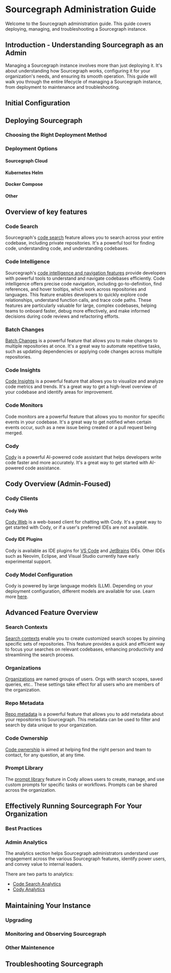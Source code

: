 # Sourcegraph Administration Guide

Welcome to the Sourcegraph administration guide. This guide covers deploying, managing, and troubleshooting a Sourcegraph instance.

## Introduction - Understanding Sourcegraph as an Admin

Managing a Sourcegraph instance involves more than just deploying it. It's about understanding how Sourcegraph works, configuring it for your organization's needs, and ensuring its smooth operation. This guide will walk you through the entire lifecycle of managing a Sourcegraph instance, from deployment to maintenance and troubleshooting.

## Initial Configuration

<!-- Link to Jon's Guide . -->

## Deploying Sourcegraph

### Choosing the Right Deployment Method


<!-- Andrew's section. -->

### Deployment Options

#### Sourcegraph Cloud


#### Kubernetes Helm


#### Docker Compose


#### Other

## Overview of key features

### Code Search

Sourcegraph's [code search](../code-search/index.md) feature allows you to search across your entire codebase, including private repositories. It's a powerful tool for finding code, understanding code, and understanding codebases.

### Code Intelligence

Sourcegraph's [code intelligence and navigation features](../code_navigation/index.md) provide developers with powerful tools to understand and navigate codebases efficiently. Code intelligence offers precise code navigation, including go-to-definition, find references, and hover tooltips, which work across repositories and languages. This feature enables developers to quickly explore code relationships, understand function calls, and trace code paths. These features are particularly valuable for large, complex codebases, helping teams to onboard faster, debug more effectively, and make informed decisions during code reviews and refactoring efforts.

### Batch Changes

[Batch Changes](../batch_changes/index.md) is a powerful feature that allows you to make changes to multiple repositories at once. It's a great way to automate repetitive tasks, such as updating dependencies or applying code changes across multiple repositories.

### Code Insights

[Code Insights](../code_insights/index.md) is a powerful feature that allows you to visualize and analyze code metrics and trends. It's a great way to get a high-level overview of your codebase and identify areas for improvement.

### Code Monitors

Code monitors are a powerful feature that allows you to monitor for specific events in your codebase. It's a great way to get notified when certain events occur, such as a new issue being created or a pull request being merged.

### Cody

[Cody](../cody/index.md) is a powerful AI-powered code assistant that helps developers write code faster and more accurately. It's a great way to get started with AI-powered code assistance.

## Cody Overview (Admin-Foused)

### Cody Clients

#### Cody Web

[Cody Web](../cody/clients/cody-with-sourcegraph.md) is a web-based client for chatting with Cody. It's a great way to get started with Cody, or if a user's preferred IDEs are not available.

#### Cody IDE Plugins

Cody is available as IDE plugins for [VS Code](../cody/clients/install-vscode.md) and [JetBrains](../cody/clients/install-jetbrains.md) IDEs. Other IDEs such as Neovim, Eclipse, and Visual Studio currently have early experimental support.

### Cody Model Configuration

Cody is powered by large language models (LLM). Depending on your deployment configuration, different models are available for use. Learn more [here](../cody/clients/model-configuration.md).

## Advanced Feature Overview

### Search Contexts

[Search contexts](../code-search/search-contexts.md) enable you to create customized search scopes by pinning specific sets of repositories. This feature provides a quick and efficient way to focus your searches on relevant codebases, enhancing productivity and streamlining the search process.

### Organizations

[Organizations](../admin/organizations.md) are named groups of users. Orgs with search scopes, saved queries, etc.. These settings take effect for all users who are members of the organization.

### Repo Metadata

[Repo metadata](../admin/repo-metadata.md) is a powerful feature that allows you to add metadata about your repositories to Sourcegraph. This metadata can be used to filter and search by data unique to your organization.

### Code Ownership

[Code ownership](../admin/code_ownership.md) is aimed at helping find the right person and team to contact, for any question, at any time.

### Prompt Library

The [prompt library](../cody/prompt-library.md) feature in Cody allows users to create, manage, and use custom prompts for specific tasks or workflows. Prompts can be shared across the organization.

## Effectively Running Sourcegraph For Your Organization

### Best Practices

### Admin Analytics

The analytics section helps Sourcegraph administrators understand user engagement across the various Sourcegraph features, identify power users, and convey value to internal leaders.

There are two parts to analytics:

- [Code Search Analytics](../admin/docs/admin/analytics)
- [Cody Analytics](../cody/clients/enable-cody-enterprise.md#analytics)

## Maintaining Your Instance

### Upgrading

### Monitoring and Observing Sourcegraph

### Other Maintenence

## Troubleshooting Sourcegraph


